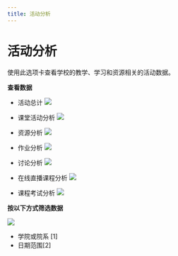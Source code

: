 ```yaml
--- 
title: 活动分析
--- 
```


# 活动分析

使用此选项卡查看学校的教学、学习和资源相关的活动数据。 


**查看数据** 
 
- 活动总计
![](/img/ulearning/admin/data07.png)


- 课堂活动分析 
![](/img/ulearning/admin/data08.png) 

- 资源分析 
![](/img/ulearning/admin/data09.png)

- 作业分析 
![](/img/ulearning/admin/data10.png)

- 讨论分析 
![](/img/ulearning/admin/data11.png) 

- 在线直播课程分析 
![](/img/ulearning/admin/data12.png) 

- 课程考试分析 
![](/img/ulearning/admin/data13.png)

 **按以下方式筛选数据**

![](/img/ulearning/admin/data14.png)
- 学院或院系 [1] 
- 日期范围[2]
